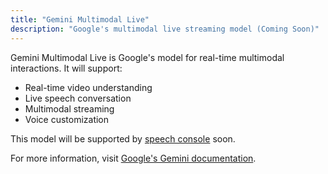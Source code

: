 ```yaml
---
title: "Gemini Multimodal Live"
description: "Google's multimodal live streaming model (Coming Soon)"
---
```


Gemini Multimodal Live is Google's model for real-time multimodal interactions. It will support:

- Real-time video understanding
- Live speech conversation
- Multimodal streaming
- Voice customization

This model will be supported by [speech console](/get-started/speech-console) soon.

For more information, visit [Google's Gemini documentation](https://ai.google.dev/gemini-api/docs/multimodal-live). 